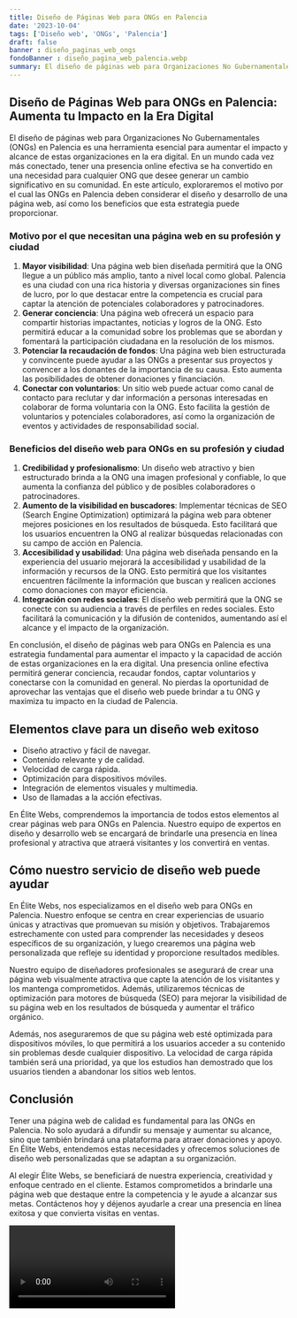 ```yaml
---
title: Diseño de Páginas Web para ONGs en Palencia
date: '2023-10-04'
tags: ['Diseño web', 'ONGs', 'Palencia']
draft: false
banner : diseño_paginas_web_ongs
fondoBanner : diseño_pagina_web_palencia.webp
summary: El diseño de páginas web para Organizaciones No Gubernamentales (ONGs) en Palencia es una herramienta esencial para aumentar el impacto y alcance de estas organizaciones en la era digital. En un mundo cada vez más conectado, tener una presencia online efectiva se ha convertido en una necesidad para cualquier ONG que desee generar un cambio significativo en su comunidad. En este artículo, exploraremos el motivo por el cual las ONGs en Palencia deben considerar el diseño y desarrollo de una página web, así como los beneficios que esta estrategia puede proporcionar.
---
```


## Diseño de Páginas Web para ONGs en Palencia: Aumenta tu Impacto en la Era Digital

El diseño de páginas web para Organizaciones No Gubernamentales (ONGs) en Palencia es una herramienta esencial para aumentar el impacto y alcance de estas organizaciones en la era digital. En un mundo cada vez más conectado, tener una presencia online efectiva se ha convertido en una necesidad para cualquier ONG que desee generar un cambio significativo en su comunidad. En este artículo, exploraremos el motivo por el cual las ONGs en Palencia deben considerar el diseño y desarrollo de una página web, así como los beneficios que esta estrategia puede proporcionar.

### Motivo por el que necesitan una página web en su profesión y ciudad

1. **Mayor visibilidad**: Una página web bien diseñada permitirá que la ONG llegue a un público más amplio, tanto a nivel local como global. Palencia es una ciudad con una rica historia y diversas organizaciones sin fines de lucro, por lo que destacar entre la competencia es crucial para captar la atención de potenciales colaboradores y patrocinadores.
2. **Generar conciencia**: Una página web ofrecerá un espacio para compartir historias impactantes, noticias y logros de la ONG. Esto permitirá educar a la comunidad sobre los problemas que se abordan y fomentará la participación ciudadana en la resolución de los mismos.
3. **Potenciar la recaudación de fondos**: Una página web bien estructurada y convincente puede ayudar a las ONGs a presentar sus proyectos y convencer a los donantes de la importancia de su causa. Esto aumenta las posibilidades de obtener donaciones y financiación.
4. **Conectar con voluntarios**: Un sitio web puede actuar como canal de contacto para reclutar y dar información a personas interesadas en colaborar de forma voluntaria con la ONG. Esto facilita la gestión de voluntarios y potenciales colaboradores, así como la organización de eventos y actividades de responsabilidad social.

### Beneficios del diseño web para ONGs en su profesión y ciudad

1. **Credibilidad y profesionalismo**: Un diseño web atractivo y bien estructurado brinda a la ONG una imagen profesional y confiable, lo que aumenta la confianza del público y de posibles colaboradores o patrocinadores.
2. **Aumento de la visibilidad en buscadores**: Implementar técnicas de SEO (Search Engine Optimization) optimizará la página web para obtener mejores posiciones en los resultados de búsqueda. Esto facilitará que los usuarios encuentren la ONG al realizar búsquedas relacionadas con su campo de acción en Palencia.
3. **Accesibilidad y usabilidad**: Una página web diseñada pensando en la experiencia del usuario mejorará la accesibilidad y usabilidad de la información y recursos de la ONG. Esto permitirá que los visitantes encuentren fácilmente la información que buscan y realicen acciones como donaciones con mayor eficiencia.
4. **Integración con redes sociales**: El diseño web permitirá que la ONG se conecte con su audiencia a través de perfiles en redes sociales. Esto facilitará la comunicación y la difusión de contenidos, aumentando así el alcance y el impacto de la organización.

En conclusión, el diseño de páginas web para ONGs en Palencia es una estrategia fundamental para aumentar el impacto y la capacidad de acción de estas organizaciones en la era digital. Una presencia online efectiva permitirá generar conciencia, recaudar fondos, captar voluntarios y conectarse con la comunidad en general. No pierdas la oportunidad de aprovechar las ventajas que el diseño web puede brindar a tu ONG y maximiza tu impacto en la ciudad de Palencia.

<GifSeo />

<Cta />

## Elementos clave para un diseño web exitoso

- Diseño atractivo y fácil de navegar.
- Contenido relevante y de calidad.
- Velocidad de carga rápida.
- Optimización para dispositivos móviles.
- Integración de elementos visuales y multimedia.
- Uso de llamadas a la acción efectivas.

En Élite Webs, comprendemos la importancia de todos estos elementos al crear páginas web para ONGs en Palencia. Nuestro equipo de expertos en diseño y desarrollo web se encargará de brindarle una presencia en línea profesional y atractiva que atraerá visitantes y los convertirá en ventas.

## Cómo nuestro servicio de diseño web puede ayudar

En Élite Webs, nos especializamos en el diseño web para ONGs en Palencia. Nuestro enfoque se centra en crear experiencias de usuario únicas y atractivas que promuevan su misión y objetivos. Trabajaremos estrechamente con usted para comprender las necesidades y deseos específicos de su organización, y luego crearemos una página web personalizada que refleje su identidad y proporcione resultados medibles.

Nuestro equipo de diseñadores profesionales se asegurará de crear una página web visualmente atractiva que capte la atención de los visitantes y los mantenga comprometidos. Además, utilizaremos técnicas de optimización para motores de búsqueda (SEO) para mejorar la visibilidad de su página web en los resultados de búsqueda y aumentar el tráfico orgánico.

Además, nos aseguraremos de que su página web esté optimizada para dispositivos móviles, lo que permitirá a los usuarios acceder a su contenido sin problemas desde cualquier dispositivo. La velocidad de carga rápida también será una prioridad, ya que los estudios han demostrado que los usuarios tienden a abandonar los sitios web lentos.

## Conclusión

Tener una página web de calidad es fundamental para las ONGs en Palencia. No solo ayudará a difundir su mensaje y aumentar su alcance, sino que también brindará una plataforma para atraer donaciones y apoyo. En Élite Webs, entendemos estas necesidades y ofrecemos soluciones de diseño web personalizadas que se adaptan a su organización.

Al elegir Élite Webs, se beneficiará de nuestra experiencia, creatividad y enfoque centrado en el cliente. Estamos comprometidos a brindarle una página web que destaque entre la competencia y le ayude a alcanzar sus metas. Contáctenos hoy y déjenos ayudarle a crear una presencia en línea exitosa y que convierta visitas en ventas.

<Video />

<CtaBot job='ONGs' city='Palencia'/>

<Gmaps query='Palencia+españa+maps' />